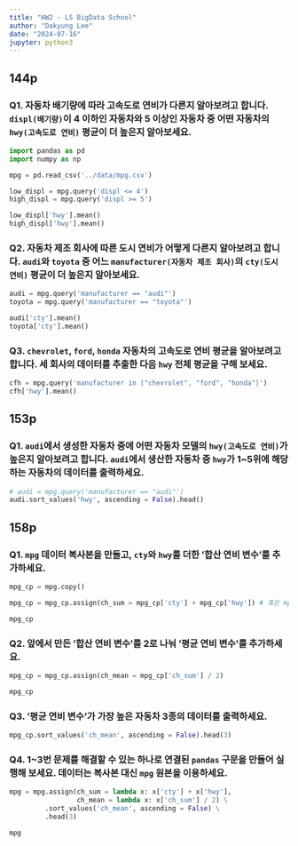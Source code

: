 ```yaml
---
title: "HW2 - LS BigData School"
author: "Dakyung Lee"
date: "2024-07-16"
jupyter: python3
---
```

## 144p

### Q1.  자동차 배기량에 따라 고속도로 연비가 다른지 알아보려고 합니다. `displ(배기량)`이 4 이하인 자동차와 5 이상인 자동차 중 어떤 자동차의 `hwy(고속도로 연비)` 평균이 더 높은지 알아보세요.
```python
import pandas as pd
import numpy as np

mpg = pd.read_csv('../data/mpg.csv')

low_displ = mpg.query('displ <= 4')
high_displ = mpg.query('displ >= 5')

low_displ['hwy'].mean()
high_displ['hwy'].mean()
```

### Q2. 자동차 제조 회사에 따른 도시 연비가 어떻게 다른지 알아보려고 합니다. `audi`와 `toyota` 중 어느 `manufacturer(자동차 제조 회사)`의  `cty(도시 연비)` 평균이 더 높은지 알아보세요.
```python
audi = mpg.query('manufacturer == "audi"')
toyota = mpg.query('manufacturer == "toyota"')

audi['cty'].mean()
toyota['cty'].mean()
```

### Q3. `chevrolet`, `ford`, `honda` 자동차의 고속도로 연비 평균을 알아보려고 합니다. 세 회사의 데이터를 추출한 다음 `hwy` 전체 평균을 구해 보세요.
```python
cfh = mpg.query('manufacturer in ["chevrolet", "ford", "honda"]')
cfh['hwy'].mean()
```

## 153p

### Q1. `audi`에서 생성한 자동차 중에 어떤 자동차 모델의 `hwy(고속도로 연비)`가 높은지 알아보려고 합니다. `audi`에서 생산한 자동차 중 `hwy`가 1~5위에 해당하는 자동차의 데이터를 출력하세요.
```python
# audi = mpg.query('manufacturer == "audi"')
audi.sort_values('hwy', ascending = False).head()
```

## 158p

### Q1. `mpg` 데이터 복사본을 만들고, `cty`와 `hwy`를 더한 '합산 연비 변수'를 추가하세요.
```python
mpg_cp = mpg.copy()

mpg_cp = mpg_cp.assign(ch_sum = mpg_cp['cty'] + mpg_cp['hwy']) # 혹은 mpg_cp['ch_sum'] = (mpg_cp['cty'] + mpg_cp['hwy'])

mpg_cp
```

### Q2. 앞에서 만든 '합산 연비 변수'를 2로 나눠 '평균 연비 변수'를 추가하세요.
```python
mpg_cp = mpg_cp.assign(ch_mean = mpg_cp['ch_sum'] / 2)

mpg_cp
```

### Q3. '평균 연비 변수'가 가장 높은 자동차 3종의 데이터를 출력하세요.
```python
mpg_cp.sort_values('ch_mean', ascending = False).head(3)
```

### Q4. 1~3번 문제를 해결할 수 있는 하나로 연결된 `pandas` 구문을 만들어 실행해 보세요. 데이터는 복사본 대신 `mpg` 원본을 이용하세요.
```python
mpg = mpg.assign(ch_sum = lambda x: x['cty'] + x['hwy'],
                 ch_mean = lambda x: x['ch_sum'] / 2) \
         .sort_values('ch_mean', ascending = False) \
         .head(3)

mpg
```
